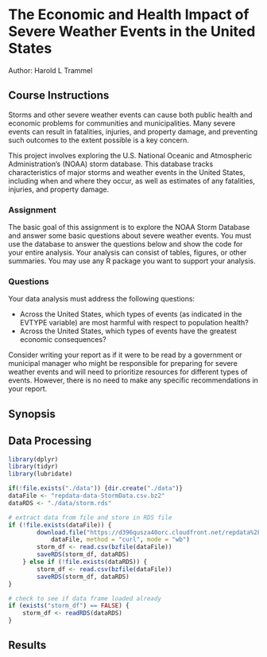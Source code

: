 The Economic and Health Impact of Severe Weather Events in the United States
============================================================================
Author: Harold L Trammel

## Course Instructions
Storms and other severe weather events can cause both public health and economic problems for communities and municipalities. Many severe events can result in fatalities, injuries, and property damage, and preventing such outcomes to the extent possible is a key concern.

This project involves exploring the U.S. National Oceanic and Atmospheric Administration's (NOAA) storm database. This database tracks characteristics of major storms and weather events in the United States, including when and where they occur, as well as estimates of any fatalities, injuries, and property damage.

### Assignment
The basic goal of this assignment is to explore the NOAA Storm Database and answer some basic questions about severe weather events. You must use the database to answer the questions below and show the code for your entire analysis. Your analysis can consist of tables, figures, or other summaries. You may use any R package you want to support your analysis.

### Questions

Your data analysis must address the following questions:

- Across the United States, which types of events (as indicated in the EVTYPE variable) are most harmful with respect to population health?
- Across the United States, which types of events have the greatest economic consequences?

Consider writing your report as if it were to be read by a government or municipal manager who might be responsible for preparing for severe weather events and will need to prioritize resources for different types of events. However, there is no need to make any specific recommendations in your report.

## Synopsis


## Data Processing

```r
library(dplyr)
library(tidyr)
library(lubridate)

if(!file.exists("./data")) {dir.create("./data")}
dataFile <- "repdata-data-StormData.csv.bz2"
dataRDS <- "./data/storm.rds"

# extract data from file and store in RDS file
if (!file.exists(dataFile)) {
	    download.file("https://d396qusza40orc.cloudfront.net/repdata%2Fdata%2FStormData.csv.bz2", 
		    dataFile, method = "curl", mode = "wb")
        storm_df <- read.csv(bzfile(dataFile))
        saveRDS(storm_df, dataRDS)
    } else if (!file.exists(dataRDS)) {
        storm_df <- read.csv(bzfile(dataFile))
        saveRDS(storm_df, dataRDS)
}

# check to see if data frame loaded already
if (exists("storm_df") == FALSE) {
    storm_df <- readRDS(dataRDS)
}

```

## Results


